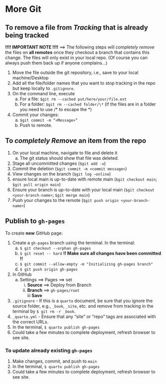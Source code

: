 
# More Git

## To remove a file from *Tracking* that is already being tracked
**!!!! IMPORTANT NOTE !!!!** ==> The following steps will *completely remove* the files on **all remotes** once they checkout a branch that contains this change. The files will only exist in your local repo. (Of course you can always push them back up if anyone complains...)

1. Move the file outside the git repository, i.e., save to your local machine/Desktop    
2. Add all the file/folder names that you want to stop tracking in the repo but keep locally to `.gitignore`.    
3. On the command line, execute    
    a. For a file: `$git rm --cached put/here/your/file.ext`    
    b. For a folder: `$git rm --cached folder/\*` (if the files are in a folder you need to use /\* to escape the *)    
4. Commit your changes:    
    a. `$git commit -m “<Message>”`    
    b. Push to remote.    
  
## To *completely Remove* an item from the repo
1. On your local machine, navigate to file and delete it    
    a. The git status should show that file was deleted.    
2. Stage all uncommitted changes (`$git add -u`)    
3. Commit the deletion (`$git commit -m <commit message>`)    
4. View changes on the branch (`$git log –online`)    
5. ensure local main is up-to-date with remote main (`$git checkout main`; `$git pull origin main`)    
6. Ensure your branch is up-to-date with your local main (`$git checkout <your-branch-name>`; `$git merge main`)    
7. Push your changes to the remote (`$git push origin <your-branch-name>`)    

## Publish to `gh-pages`
To create **new** GitHub page:    

1. Create a `gh-pages` branch using the terminal.  In the terminal:    
    a. `$ git checkout --orphan gh-pages`    
    b. `$ git reset -- hard` **!! Make sure all changes have been committed !!**    
    c. `$ git commit --allow-empty -m "Initializing gh-pages branch"`    
    d. `$ git push origin gh-pages`    
2. In GitHub
    a. Settings ==> Pages ==> set    
        i. **Source** ==> Deploy from Branch    
        ii. **Branch** ==> `gh-pages/root`    
        iii **Save**    
3. `.gitignore` - If this is a `quarto` document, be sure that you ignore the source folder, e.g., `_book`, `_site`, etc. and remove from tracking in the terminal by `$ git rm -r _book`.    
4. `_quarto.yml` - Ensure that any "site" or "repo" tags are associated with the correct URLs.    
5. In the terminal, `$ quarto publish gh-pages`    
6. Could take a few minutes to complete deployment,  refresh browser to see site.

### To update already existing `gh-pages`
1. Make changes, commit, and push to `main`
2. In the terminal, `$ quarto publish gh-pages`    
3. Could take a few minutes to complete deployment,  refresh browser to see site.
